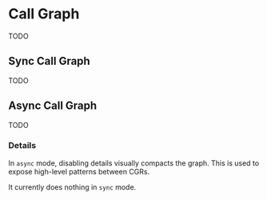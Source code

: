 

# Call Graph


TODO

## Sync Call Graph

TODO


## Async Call Graph

TODO

### Details

In `async` mode, disabling details visually compacts the graph. This is used to expose high-level patterns between <Term term="cgr">CGRs</Term>.

It currently does nothing in `sync` mode.
